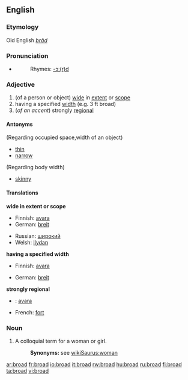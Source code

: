 ==English==
===Etymology===
Old English ''[[brād]]''

===Pronunciation===
*{{audio|en-us-broad.ogg|Audio (US)}}
*:Rhymes: [[Rhymes:English:-ɔː(r)d|-ɔː(r)d]]

===Adjective===
{{en-adj-er}}

#(of a person or object) [[wide]] in [[extent]] or [[scope]]
# having a specified [[width]] (e.g. 3 ft broad)
#(''of an accent'') strongly [[regional]]

====Antonyms====
(Regarding occupied space,width of an object)
*[[thin]] 
*[[narrow]]
(Regarding body width)
*[[skinny]]

====Translations====
'''wide in extent or scope'''
{{top}}
*Finnish: [[avara]]
*German: [[breit]]
{{mid}}
*Russian: [[широкий]]
*Welsh: [[llydan]]
{{bottom}}

'''having a specified width'''
{{top}}
*Finnish: [[avara]]
{{mid}}
*German: [[breit]]
{{bottom}}

'''strongly regional'''
{{top}}
*{{ttbc|Finnish}}: [[avara]]
{{mid}}
*French: [[fort]]
{{bottom}}

===Noun===
{{en-noun}}

#A colloquial term for a woman or girl.
#:'''Synonyms:''' see [[wikiSaurus:woman]]

[[ar:broad]]
[[fr:broad]]
[[io:broad]]
[[it:broad]]
[[rw:broad]]
[[hu:broad]]
[[ru:broad]]
[[fi:broad]]
[[ta:broad]]
[[vi:broad]]